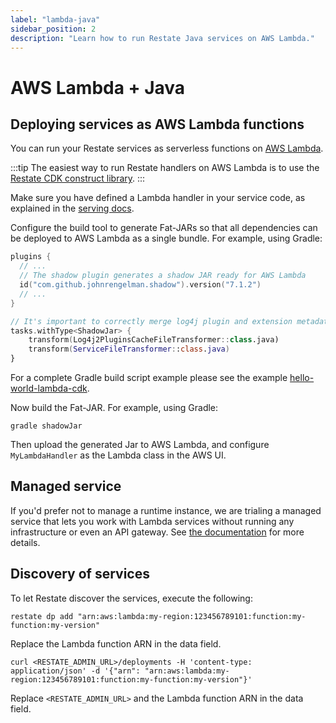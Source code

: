 ```yaml
---
label: "lambda-java"
sidebar_position: 2
description: "Learn how to run Restate Java services on AWS Lambda."
---
```



# AWS Lambda + Java

## Deploying services as AWS Lambda functions
You can run your Restate services as serverless functions on [AWS Lambda](https://aws.amazon.com/lambda/).

:::tip
The easiest way to run Restate handlers on AWS Lambda is to use the [Restate CDK construct library](/services/deployment/cdk).
:::

Make sure you have defined a Lambda handler in your service code, as explained in the [serving docs](/services/sdk/serving#creating-a-lambda-handler).

Configure the build tool to generate Fat-JARs so that all dependencies can be deployed to AWS Lambda as a single bundle. For example, using Gradle:

```kotlin
plugins {
  // ...
  // The shadow plugin generates a shadow JAR ready for AWS Lambda
  id("com.github.johnrengelman.shadow").version("7.1.2")
  // ...
}

// It's important to correctly merge log4j plugin and extension metadata, otherwise certain logging features may break
tasks.withType<ShadowJar> {
    transform(Log4j2PluginsCacheFileTransformer::class.java)
    transform(ServiceFileTransformer::class.java)
}
```

For a complete Gradle build script example please see the example [hello-world-lambda-cdk](https://github.com/restatedev/examples/blob/main/templates/kotlin-gradle-lambda-cdk/lambda/build.gradle.kts).

Now build the Fat-JAR. For example, using Gradle:

```shell
gradle shadowJar
```

Then upload the generated Jar to AWS Lambda, and configure `MyLambdaHandler` as the Lambda class in the AWS UI.

## Managed service
If you'd prefer not to manage a runtime instance, we are trialing a managed service that lets you work
with Lambda services without running any infrastructure or even an API gateway.
See [the documentation](/restate/restate_cloud) for more details.

## Discovery of services

To let Restate discover the services, execute the following: 

<Tabs groupId="interface" queryString>
<TabItem value="cli" label="CLI">

```shell
restate dp add "arn:aws:lambda:my-region:123456789101:function:my-function:my-version"
```

Replace the Lambda function ARN in the data field.

</TabItem>
<TabItem value="curl" label="curl">

```shell
curl <RESTATE_ADMIN_URL>/deployments -H 'content-type: application/json' -d '{"arn": "arn:aws:lambda:my-region:123456789101:function:my-function:my-version"}'
```

Replace `<RESTATE_ADMIN_URL>` and the Lambda function ARN in the data field.

</TabItem>
</Tabs>


